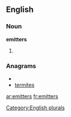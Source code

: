 ==English==

===Noun===
'''emitters'''

# {{plural of|[[emitter]]}}

===Anagrams===
* {{alphagram|eeimrstt}}
* [[termites#English|termites]]

[[Category:English plurals]]

[[ar:emitters]]
[[fr:emitters]]